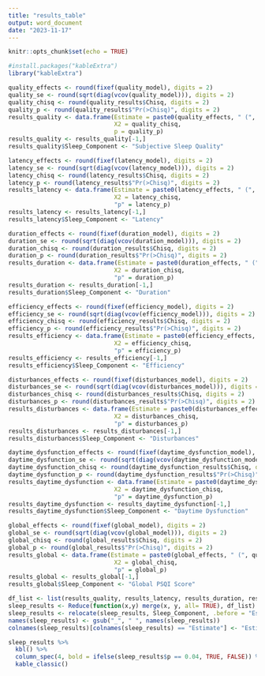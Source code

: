 ```yaml
---
title: "results_table"
output: word_document
date: "2023-11-17"
---
```


```r
knitr::opts_chunk$set(echo = TRUE)
```

```r
#install.packages("kableExtra")
library("kableExtra")
```


```r
quality_effects <- round(fixef(quality_model), digits = 2)
quality_se <- round(sqrt(diag(vcov(quality_model))), digits = 2)
quality_chisq <- round(quality_results$Chisq, digits = 2)
quality_p <- round(quality_results$"Pr(>Chisq)", digits = 2)
results_quality <- data.frame(Estimate = paste0(quality_effects, " (", quality_se, ")"),
                              X2 = quality_chisq,
                              p = quality_p)
results_quality <- results_quality[-1,]
results_quality$Sleep_Component <- "Subjective Sleep Quality"
```

```r
latency_effects <- round(fixef(latency_model), digits = 2) 
latency_se <- round(sqrt(diag(vcov(latency_model))), digits = 2)
latency_chisq <- round(latency_results$Chisq, digits = 2)
latency_p <- round(latency_results$"Pr(>Chisq)", digits = 2)
results_latency <- data.frame(Estimate = paste0(latency_effects, " (", quality_se, ")"),
                              X2 = latency_chisq,
                              "p" = latency_p)
results_latency <- results_latency[-1,]
results_latency$Sleep_Component <- "Latency"
```

```r
duration_effects <- round(fixef(duration_model), digits = 2)
duration_se <- round(sqrt(diag(vcov(duration_model))), digits = 2)
duration_chisq <- round(duration_results$Chisq, digits = 2)
duration_p <- round(duration_results$"Pr(>Chisq)", digits = 2)
results_duration <- data.frame(Estimate = paste0(duration_effects, " (", quality_se, ")"),
                              X2 = duration_chisq,
                              "p" = duration_p)
results_duration <- results_duration[-1,]
results_duration$Sleep_Component <- "Duration"
```

```r
efficiency_effects <- round(fixef(efficiency_model), digits = 2)
efficiency_se <- round(sqrt(diag(vcov(efficiency_model))), digits = 2)
efficiency_chisq <- round(efficiency_results$Chisq, digits = 2)
efficiency_p <- round(efficiency_results$"Pr(>Chisq)", digits = 2)
results_efficiency <- data.frame(Estimate = paste0(efficiency_effects, " (", quality_se, ")"),
                              X2 = efficiency_chisq,
                              "p" = efficiency_p)
results_efficiency <- results_efficiency[-1,]
results_efficiency$Sleep_Component <- "Efficiency"
```

```r
disturbances_effects <- round(fixef(disturbances_model), digits = 2)
disturbances_se <- round(sqrt(diag(vcov(disturbances_model))), digits = 2)
disturbances_chisq <- round(disturbances_results$Chisq, digits = 2)
disturbances_p <- round(disturbances_results$"Pr(>Chisq)", digits = 2)
results_disturbances <- data.frame(Estimate = paste0(disturbances_effects, " (", quality_se, ")"),
                              X2 = disturbances_chisq,
                              "p" = disturbances_p)
results_disturbances <- results_disturbances[-1,]
results_disturbances$Sleep_Component <- "Disturbances"
```

```r
daytime_dysfunction_effects <- round(fixef(daytime_dysfunction_model), digits = 2)
daytime_dysfunction_se <- round(sqrt(diag(vcov(daytime_dysfunction_model))), digits = 2)
daytime_dysfunction_chisq <- round(daytime_dysfunction_results$Chisq, digits = 2)
daytime_dysfunction_p <- round(daytime_dysfunction_results$"Pr(>Chisq)", digits = 2)
results_daytime_dysfunction <- data.frame(Estimate = paste0(daytime_dysfunction_effects, " (", quality_se, ")"),
                              X2 = daytime_dysfunction_chisq,
                              "p" = daytime_dysfunction_p)
results_daytime_dysfunction <- results_daytime_dysfunction[-1,]
results_daytime_dysfunction$Sleep_Component <- "Daytime Dysfunction"
```

```r
global_effects <- round(fixef(global_model), digits = 2)
global_se <- round(sqrt(diag(vcov(global_model))), digits = 2)
global_chisq <- round(global_results$Chisq, digits = 2)
global_p <- round(global_results$"Pr(>Chisq)", digits = 2)
results_global <- data.frame(Estimate = paste0(global_effects, " (", quality_se, ")"),
                              X2 = global_chisq,
                              "p" = global_p)
results_global <- results_global[-1,]
results_global$Sleep_Component <- "Global PSQI Score"
```

```r
df_list <- list(results_quality, results_latency, results_duration, results_efficiency, results_disturbances, results_daytime_dysfunction, results_global)
sleep_results <- Reduce(function(x,y) merge(x, y, all= TRUE), df_list)
sleep_results <- relocate(sleep_results, Sleep_Component, .before = "Estimate")
names(sleep_results) <- gsub("_", " ", names(sleep_results))
colnames(sleep_results)[colnames(sleep_results) == "Estimate"] <- "Estimate (SE)"
```

```r
sleep_results %>% 
  kbl() %>% 
  column_spec(4, bold = ifelse(sleep_results$p == 0.04, TRUE, FALSE)) %>% 
  kable_classic()
```

